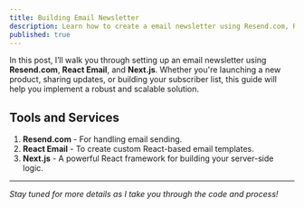 ```yaml
---
title: Building Email Newsletter
description: Learn how to create a email newsletter using Resend.com, React Email components, and Next.js.
published: true
---
```


In this post, I’ll walk you through setting up an email newsletter using **Resend.com**, **React Email**, and **Next.js**. Whether you're launching a new product, sharing updates, or building your subscriber list, this guide will help you implement a robust and scalable solution.

## Tools and Services

1. **Resend.com** - For handling email sending.
2. **React Email** - To create custom React-based email templates.
3. **Next.js** - A powerful React framework for building your server-side logic.

---

_Stay tuned for more details as I take you through the code and process!_

